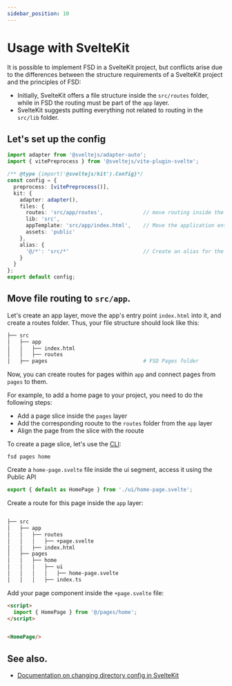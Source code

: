 ```yaml
---
sidebar_position: 10
---
```

# Usage with SvelteKit

It is possible to implement FSD in a SvelteKit project, but conflicts arise due to the differences between the structure requirements of a SvelteKit project and the principles of FSD:

- Initially, SvelteKit offers a file structure inside the `src/routes` folder, while in FSD the routing must be part of the `app` layer.
- SvelteKit suggests putting everything not related to routing in the `src/lib` folder.


## Let's set up the config

```ts title="svelte.config.ts"
import adapter from '@sveltejs/adapter-auto';
import { vitePreprocess } from '@sveltejs/vite-plugin-svelte';

/** @type {import('@sveltejs/kit').Config}*/
const config = {
  preprocess: [vitePreprocess()],
  kit: {
    adapter: adapter(),
    files: {
      routes: 'src/app/routes',             // move routing inside the app layer
      lib: 'src',
      appTemplate: 'src/app/index.html',    // Move the application entry point inside the app layer
      assets: 'public'
    },
    alias: {
      '@/*': 'src/*'                        // Create an alias for the src directory
    }
  }
};
export default config;
```

## Move file routing to `src/app`.

Let's create an app layer, move the app's entry point `index.html` into it, and create a routes folder.
Thus, your file structure should look like this:

```sh
├── src
│   ├── app
│   │   ├── index.html
│   │   ├── routes
│   ├── pages                               # FSD Pages folder
```

Now, you can create routes for pages within `app` and connect pages from `pages` to them.

For example, to add a home page to your project, you need to do the following steps:
- Add a page slice inside the `pages` layer
- Add the corresponding rooute to the `routes` folder from the `app` layer
- Align the page from the slice with the rooute

To create a page slice, let's use the [CLI](https://github.com/feature-sliced/cli):

```shell
fsd pages home
```

Create a ``home-page.svelte`` file inside the ui segment, access it using the Public API

```ts title="src/pages/home/index.ts"
export { default as HomePage } from './ui/home-page.svelte';
```

Create a route for this page inside the `app` layer:

```sh

├── src
│   ├── app
│   │   ├── routes
│   │   │   ├── +page.svelte
│   │   ├── index.html
│   ├── pages
│   │   ├── home
│   │   │   ├── ui
│   │   │   │   ├── home-page.svelte
│   │   │   ├── index.ts
```

Add your page component inside the `+page.svelte` file:

```html title="src/app/routes/+page.svelte"
<script>
  import { HomePage } from '@/pages/home';
</script>


<HomePage/>
```

## See also.

- [Documentation on changing directory config in SvelteKit](https://kit.svelte.dev/docs/configuration#files)


